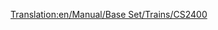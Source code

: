 [[Translation:en/Manual/Base Set/Trains/CS2400]]
{{en/Manual/Base Set/Trains/Trains|Image=[[File:en/Manual/Base Set/Trains/Cs2400.png]]
|Cost=£18,750 ($37.500)
|Speed=112 km/h (70 mph)
|Weight=120 t
|Power=2,400 hp (1,790 kW)
|Annual=£1,599 ($3.198)
|Designed=1965
|Lifespan=20 
|Capacity=N/A
|Description=No description has been written for this train yet. If you know something about this train, feel free to edit this page and add it!
|Real-life=No particular prototype, but the CS2400 is based on one of the [https://www.wikipedia.org/wiki/Hood unit "Hood"] diesels. 
}}